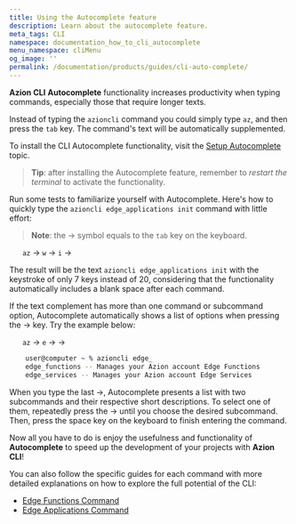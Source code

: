 ```yaml
---
title: Using the Autocomplete feature
description: Learn about the autocomplete feature.
meta_tags: CLI
namespace: documentation_how_to_cli_autocomplete
menu_namespace: cliMenu
og_image: ''
permalink: /documentation/products/guides/cli-auto-complete/
---
```


**Azion CLI** **Autocomplete** functionality increases productivity when typing commands, especially those that require longer texts.

Instead of typing the `azioncli` command you could simply type `az`, and then press the `tab` key. The command's text will be automatically supplemented.

To install the CLI Autocomplete functionality, visit the [Setup Autocomplete](https://github.com/aziontech/azion-cli/blob/dev/README.md#setup-autocomplete) topic.

> **Tip**: after installing the Autocomplete feature, remember to *restart the terminal* to activate the functionality.

Run some tests to familiarize yourself with Autocomplete. Here's how to quickly type the `azioncli edge_applications init` command with little effort:

> **Note**: the &rarr; symbol equals to the `tab` key on the keyboard.

&nbsp;&nbsp;&nbsp;&nbsp;&nbsp;&nbsp;`az` &rarr; `w` &rarr; `i` &rarr;

The result will be the text `azioncli edge_applications init` with the keystroke of only 7 keys instead of 20, considering that the functionality automatically includes a blank space after each command.

If the text complement has more than one command or subcommand option, Autocomplete automatically shows a list of options when pressing the &rarr; key. Try the example below:

&nbsp;&nbsp;&nbsp;&nbsp;&nbsp;&nbsp;`az` &rarr; `e` &rarr; &rarr;

```bash
    user@computer ~ % azioncli edge_
    edge_functions -- Manages your Azion account Edge Functions
    edge_services -- Manages your Azion account Edge Services
```

When you type the last &rarr;, Autocomplete presents a list with two subcommands and their respective short descriptions. To select one of them, repeatedly press the &rarr; until you choose the desired subcommand. Then, press the space key on the keyboard to finish entering the command.

Now all you have to do is enjoy the usefulness and functionality of **Autocomplete** to speed up the development of your projects with **Azion CLI**!

You can also follow the specific guides for each command with more detailed explanations on how to explore the full potential of the CLI:

- [Edge Functions Command](/en/documentation/products/cli/edge-functions/)
- [Edge Applications Command](/en/documentation/products/cli/edge-applications/})
